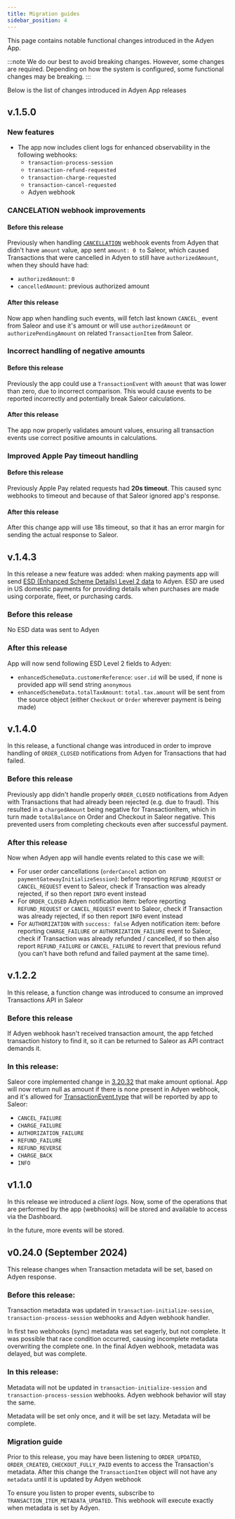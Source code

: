 ```yaml
---
title: Migration guides
sidebar_position: 4
---
```


This page contains notable functional changes introduced in the Adyen App.

:::note
We do our best to avoid breaking changes. However, some changes are required. Depending on how the system is configured,
some functional changes may be breaking.
:::

Below is the list of changes introduced in Adyen App releases

## v.1.5.0

### New features

- The app now includes client logs for enhanced observability in the following webhooks:
  - `transaction-process-session`
  - `transaction-refund-requested`
  - `transaction-charge-requested`
  - `transaction-cancel-requested`
  - Adyen webhook

### CANCELATION webhook improvements

#### Before this release

Previously when handling [`CANCELLATION`](https://docs.adyen.com/api-explorer/Webhooks/1/post/CANCELLATION) webhook events from Adyen that didn't have `amount` value,
app sent `amount: 0 to` Saleor, which caused Transactions that were cancelled in Adyen to still have `authorizedAmount`, when they should have had:

- `authorizedAmount`: `0`
- `cancelledAmount`: previous authorized amount

#### After this release

Now app when handling such events, will fetch last known `CANCEL_` event from Saleor and use it's amount or will use `authorizedAmount` or `authorizePendingAmount` on related `TransactionItem` from Saleor.

### Incorrect handling of negative amounts

#### Before this release

Previously the app could use a `TransactionEvent` with `amount` that was lower than zero, due to incorrect comparison.
This would cause events to be reported incorrectly and potentially break Saleor calculations.

#### After this release

The app now properly validates amount values, ensuring all transaction events use correct positive amounts in calculations.

### Improved Apple Pay timeout handling

#### Before this release

Previously Apple Pay related requests had **20s timeout**. This caused sync webhooks to timeout and because of that Saleor ignored app's response.

#### After this release

After this change app will use 18s timeout, so that it has an error margin for sending the actual response to Saleor.

## v.1.4.3

In this release a new feature was added: when making payments app will send [ESD (Enhanced Scheme Details) Level 2 data](https://docs.adyen.com/payment-methods/cards/enhanced-scheme-data/l2-l3/#include-level-2-3-esd-in-your-request) to Adyen.
ESD are used in US domestic payments for providing details when purchases are made using corporate, fleet, or purchasing cards.

### Before this release

No ESD data was sent to Adyen

### After this release

App will now send following ESD Level 2 fields to Adyen:

- `enhancedSchemeData.customerReference`: `user.id` will be used, if none is provided app will send string `anonymous`
- `enhancedSchemeData.totalTaxAmount`: `total.tax.amount` will be sent from the source object (either `Checkout` or `Order` wherever payment is being made)

## v.1.4.0

In this release, a functional change was introduced in order to improve handling of `ORDER_CLOSED` notifications from Adyen for Transactions that had failed.

### Before this release

Previously app didn't handle properly `ORDER_CLOSED` notifications from Adyen with Transactions that had already been rejected (e.g. due to fraud).
This resulted in a `chargedAmount` being negative for TransactionItem, which in turn made `totalBalance` on Order and Checkout in Saleor negative.
This prevented users from completing checkouts even after successful payment.

### After this release

Now when Adyen app will handle events related to this case we will:

- For user order cancellations (`orderCancel` action on `paymentGatewayInitializeSession`): before reporting `REFUND_REQUEST` or `CANCEL_REQUEST` event to Saleor, check if Transaction was already rejected, if so then report `INFO` event instead
- For `ORDER_CLOSED` Adyen notification item: before reporting `REFUND_REQUEST` or `CANCEL_REQUEST` event to Saleor, check if Transaction was already rejected, if so then report `INFO` event instead
- For `AUTHORIZATION` with `success: false` Adyen notification item: before reporting `CHARGE_FAILURE` or `AUTHORIZATION_FAILURE` event to Saleor, check if Transaction was already refunded / cancelled, if so then also report `REFUND_FAILURE` or `CANCEL_FAILURE` to revert that previous refund (you can't have both refund and failed payment at the same time).

## v.1.2.2

In this release, a function change was introduced to consume an improved Transactions API in Saleor

### Before this release

If Adyen webhook hasn't received transaction amount, the app fetched transaction history to find it, so it can be returned to Saleor as API contract demands it.

### In this release:

Saleor core implemented change in [3.20.32](https://github.com/saleor/saleor/releases/tag/3.20.32) that make amount optional.
App will now return null as amount if there is none present in Adyen webhook, and it's allowed for [TransactionEvent.type](https://docs.saleor.io/api-reference/payments/enums/transaction-event-type-enum) that will be reported by app to Saleor:

- `CANCEL_FAILURE`
- `CHARGE_FAILURE`
- `AUTHORIZATION_FAILURE`
- `REFUND_FAILURE`
- `REFUND_REVERSE`
- `CHARGE_BACK`
- `INFO`

## v1.1.0

In this release we introduced a *client logs*. Now, some of the operations that are performed by the app (webhooks) will be stored and available to access via the Dashboard.

In the future, more events will be stored.


## v0.24.0 (September 2024)

This release changes when Transaction metadata will be set, based on Adyen response.

### Before this release:

Transaction metadata was updated in `transaction-initialize-session`, `transaction-process-session` webhooks and Adyen webhook handler.

In first two webhooks (sync) metadata was set eagerly, but not complete. It was possible that race condition occurred, causing incomplete metadata overwriting the complete one.
In the final Adyen webhook, metadata was delayed, but was complete.

### In this release:

Metadata will not be updated in `transaction-initialize-session` and `transaction-process-session` webhooks. Adyen webhook behavior will stay the same.

Metadata will be set only once, and it will be set lazy. Metadata will be complete.

### Migration guide

Prior to this release, you may have been listening to `ORDER_UPDATED`, `ORDER_CREATED`, `CHECKOUT_FULLY_PAID` events to access the Transaction's metadata. After this change the `TransactionItem` object will not have any `metadata` until it is updated by Adyen webhook

To ensure you listen to proper events, subscribe to `TRANSACTION_ITEM_METADATA_UPDATED`. This webhook will execute exactly when metadata is set by Adyen.
